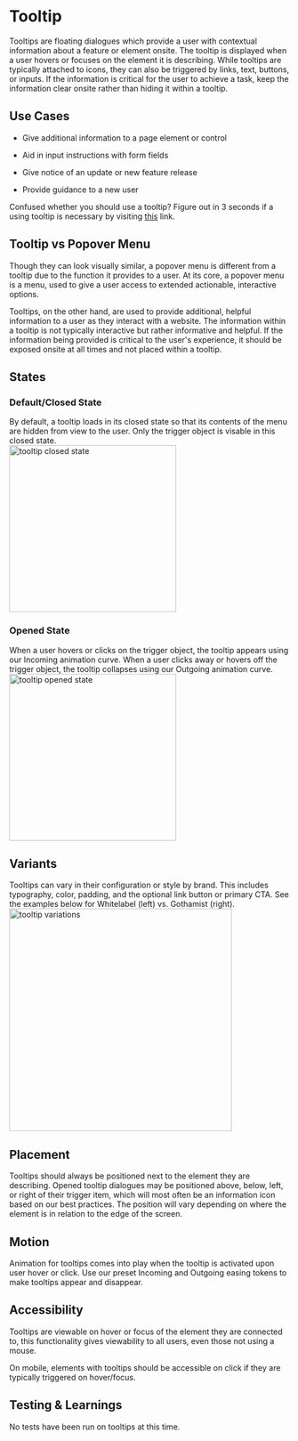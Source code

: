 
<Meta title="Components/Molecules/Tooltip"/>


# Tooltip

Tooltips are floating dialogues which provide a user with contextual information about a feature or element onsite. The tooltip is displayed when a user hovers or focuses on the element it is describing. While tooltips are typically attached to icons, they can also be triggered by links, text, buttons, or inputs. If the information is critical for the user to achieve a task, keep the information clear onsite rather than hiding it within a tooltip.

## Use Cases

-   Give additional information to a page element or control

-   Aid in input instructions with form fields

-   Give notice of an update or new feature release

-   Provide guidance to a new user

Confused whether you should use a tooltip? Figure out in 3 seconds if a using tooltip is necessary by visiting [this](https://media.nngroup.com/media/editor/2018/11/19/v2tooltipsasset-9.png) link.

## Tooltip vs Popover Menu

Though they can look visually similar, a popover menu is different from a tooltip due to the function it provides to a user. At its core, a popover menu is a menu, used to give a user access to extended actionable, interactive options.

Tooltips, on the other hand, are used to provide additional, helpful information to a user as they interact with a website. The information within a tooltip is not typically interactive but rather informative and helpful. If the information being provided is critical to the user's experience, it should be exposed onsite at all times and not placed within a tooltip.

## States

### Default/Closed State
By default, a tooltip loads in its closed state so that its contents of the menu are hidden from view to the user. Only the trigger object is visable in this closed state.
<br/>
 <img alt="tooltip closed state" src="./images/Molecules-Tooltips-ClosedState.png" width="300" />
<br/>

### Opened State
When a user hovers or clicks on the trigger object, the tooltip appears using our Incoming animation curve. When a user clicks away or hovers off the trigger object, the tooltip collapses using our Outgoing animation curve.
<br/>
 <img alt="tooltip opened state" src="./images/Molecules-Tooltips-OpenedState.png" width="300" />
<br/>

## Variants

Tooltips can vary in their configuration or style by brand. This includes typography, color, padding, and the optional link button or primary CTA. See the examples below for Whitelabel (left) vs. Gothamist (right).
 <img alt="tooltip variations" src="./images/Molecules-Tooltips-Variants.png" width="400" />

## Placement

Tooltips should always be positioned next to the element they are describing. Opened tooltip dialogues may be positioned above, below, left, or right of their trigger item, which will most often be an information icon based on our best practices. The position will vary depending on where the element is in relation to the edge of the screen.


## Motion

Animation for tooltips comes into play when the tooltip is activated upon user hover or click. Use our preset Incoming and Outgoing easing tokens to make tooltips appear and disappear.



## Accessibility

Tooltips are viewable on hover or focus of the element they are connected to, this functionality gives viewability to all users, even those not using a mouse.

On mobile, elements with tooltips should be accessible on click if they are typically triggered on hover/focus.


## Testing & Learnings

No tests have been run on tooltips at this time.
